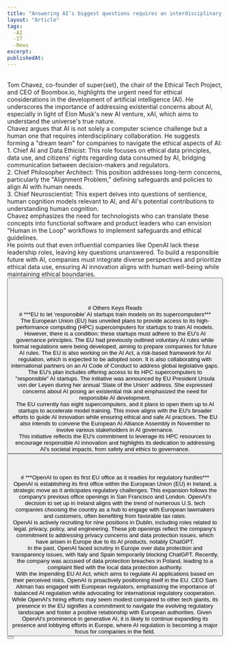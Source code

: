 ```yaml
---
title: "Answering AI’s biggest questions requires an interdisciplinary approach"
layout: "Article"
tags: 
  -AI 
  -IT
  -News
excerpt:
publishedAt:
---
```

<br/>
Tom Chavez, co-founder of super{set}, the chair of the Ethical Tech Project, and CEO of Boombox.io, highlights the urgent need for ethical considerations in the development of artificial intelligence (AI). He underscores the importance of addressing existential concerns about AI, especially in light of Elon Musk's new AI venture, xAI, which aims to understand the universe's true nature.
<br/>
Chavez argues that AI is not solely a computer science challenge but a human one that requires interdisciplinary collaboration. He suggests forming a "dream team" for companies to navigate the ethical aspects of AI:
<br/>
1. Chief AI and Data Ethicist: This role focuses on ethical data principles, data use, and citizens' rights regarding data consumed by AI, bridging communication between decision-makers and regulators.
<br/>
2. Chief Philosopher Architect: This position addresses long-term concerns, particularly the "Alignment Problem," defining safeguards and policies to align AI with human needs.
<br/>
3. Chief Neuroscientist: This expert delves into questions of sentience, human cognition models relevant to AI, and AI's potential contributions to understanding human cognition.
<br/>
Chavez emphasizes the need for technologists who can translate these concepts into functional software and product leaders who can envision "Human in the Loop" workflows to implement safeguards and ethical guidelines.
<br/>
He points out that even influential companies like OpenAI lack these leadership roles, leaving key questions unanswered. To build a responsible future with AI, companies must integrate diverse perspectives and prioritize ethical data use, ensuring AI innovation aligns with human well-being while maintaining ethical boundaries.
<br/>
<Button
  address="https://techcrunch.com/2023/09/15/answering-ais-biggest-questions-requires-an-interdisciplinary-approach/"
  text="Source"
/>
<br/>
<br/>
<br/>
<br/>
# Others Keys Reads
<br/>
# ***EU to let ‘responsible’ AI startups train models on its supercomputers***
<br/>
The European Union (EU) has unveiled plans to provide access to its high-performance computing (HPC) supercomputers for startups to train AI models. However, there is a condition: these startups must adhere to the EU's AI governance principles. The EU had previously outlined voluntary AI rules while formal regulations were being developed, aiming to prepare companies for future AI rules. The EU is also working on the AI Act, a risk-based framework for AI regulation, which is expected to be adopted soon. It is also collaborating with international partners on an AI Code of Conduct to address global legislative gaps.
<br/>
The EU's plan includes offering access to its HPC supercomputers to "responsible" AI startups. The initiative was announced by EU President Ursula von der Leyen during her annual 'State of the Union' address. She expressed concerns about AI posing an existential risk and emphasized the need for responsible AI development.
<br/>
The EU currently has eight supercomputers, and it plans to open them up to AI startups to accelerate model training. This move aligns with the EU's broader efforts to guide AI innovation while ensuring ethical and safe AI practices. The EU also intends to convene the European AI Alliance Assembly in November to involve various stakeholders in AI governance.
<br/>
This initiative reflects the EU's commitment to leverage its HPC resources to encourage responsible AI innovation and highlights its dedication to addressing AI's societal impacts, from safety and ethics to governance.
<br/>
<Button
  address="https://techcrunch.com/2023/09/13/eu-supercomputers-for-ai/"
  text="Source"
/>
<br/>
<br/>
<br/>
# ***OpenAI to open its first EU office as it readies for regulatory hurdles***
<br/>
OpenAI is establishing its first office within the European Union (EU) in Ireland, a strategic move as it anticipates regulatory challenges. This expansion follows the company's previous office openings in San Francisco and London. OpenAI's decision to set up in Ireland aligns with the trend of numerous U.S. tech companies choosing the country as a hub to engage with European lawmakers and customers, often benefiting from favorable tax rates.
<br/>
OpenAI is actively recruiting for nine positions in Dublin, including roles related to legal, privacy, policy, and engineering. These job openings reflect the company's commitment to addressing privacy concerns and data protection issues, which have arisen in Europe due to its AI products, notably ChatGPT.
<br/>
In the past, OpenAI faced scrutiny in Europe over data protection and transparency issues, with Italy and Spain temporarily blocking ChatGPT. Recently, the company was accused of data protection breaches in Poland, leading to a complaint filed with the local data protection authority.
<br/>
With the impending EU AI Act, which aims to regulate AI applications based on their perceived risks, OpenAI is proactively positioning itself in the EU. CEO Sam Altman has engaged with European regulators, emphasizing the importance of balanced AI regulation while advocating for international regulatory cooperation.
<br/>
While OpenAI's hiring efforts may seem modest compared to other tech giants, its presence in the EU signifies a commitment to navigate the evolving regulatory landscape and foster a positive relationship with European authorities. Given OpenAI's prominence in generative AI, it is likely to continue expanding its presence and lobbying efforts in Europe, where AI regulation is becoming a major focus for companies in the field.
<br/>
<Button
  address="https://techcrunch.com/2023/09/14/openai-dublin-eu-regulation/"
  text="Source"
/>

